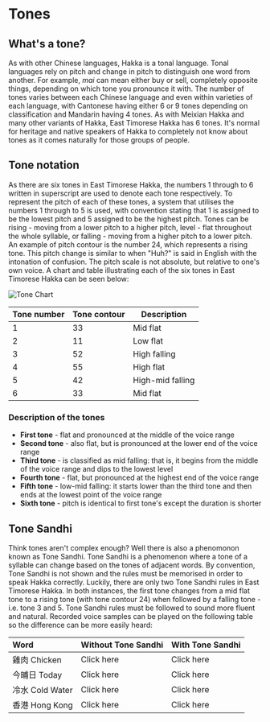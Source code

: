 # Tones

## What's a tone?

As with other Chinese languages, Hakka is a tonal language. Tonal languages rely 
on pitch and change in pitch to distinguish one word from another. For example, 
*mai* can mean either buy or sell, completely opposite things, depending on 
which tone you pronounce it with. The number of tones varies between each 
Chinese language and even within varieties of each language, with Cantonese 
having either 6 or 9 tones depending on classification and Mandarin having 4 
tones. As with Meixian Hakka and many other variants of Hakka, East Timorese 
Hakka has 6 tones. It's normal for heritage and native speakers of Hakka to 
completely not know about tones as it comes naturally for those groups of 
people.

## Tone notation

As there are six tones in East Timorese Hakka, the numbers 1 through to 6 
written in superscript are used to denote each tone respectively. To represent
the pitch of each of these tones, a system that utilises the numbers 1 through 
to 5 is used, with convention stating that 1 is assigned to be the lowest pitch 
and 5 assigned to be the highest pitch. Tones can be rising - moving from a 
lower pitch to a higher pitch, level - flat throughout the whole syllable, or 
falling - moving from a higher pitch to a lower pitch. An example of pitch 
contour is the number 24, which represents a rising tone. This pitch change is 
similar to when "Huh?" is said in English with the intonation of confusion. The 
pitch scale is not absolute, but relative to one's own voice. A chart and table 
illustrating each of the six tones in East Timorese Hakka can be seen below:

![Tone Chart](./toneChart.jpg)

| Tone number | Tone contour |   Description   |
|-----------|------------|---------------|
| 1      | 33           | Mid flat        |
| 2      | 11           | Low flat        |
| 3      | 52           | High falling     |
| 4      | 55           | High flat       |
| 5      | 42           | High-mid falling |
| 6      | 33           | Mid flat        |

### Description of the tones

- **First tone** - flat and pronounced at the middle of the voice range
- **Second tone** - also flat, but is pronounced at the lower end of the voice range
- **Third tone** - is classified as mid falling: that is, it begins from the middle 
  of the voice range and dips to the lowest level
- **Fourth tone** - flat, but pronounced at the highest end of the voice range
- **Fifth tone** - low-mid falling: it starts lower than the third tone and then 
  ends at the lowest point of the voice range
- **Sixth tone** - pitch is identical to first tone's except the duration is shorter

## Tone Sandhi

Think tones aren't complex enough? Well there is also a phenomonon known as Tone
Sandhi. Tone Sandhi is a phenomenon where a tone of a syllable can change based 
on the tones of adjacent words. By convention, Tone Sandhi is not shown and the 
rules must be memorised in order to speak Hakka correctly. Luckily, there are 
only two Tone Sandhi rules in East Timorese Hakka. In both instances, the first 
tone changes from a mid flat tone to a rising tone (with tone contour 24) when 
followed by a falling tone - i.e. tone 3 and 5. Tone Sandhi rules must be 
followed to sound more fluent and natural. Recorded voice samples can be played
on the following table so the difference can be more easily heard:

| Word      | Without Tone Sandhi | With Tone Sandhi |
|:---------------|-------------------|--------------------|
| 雞肉 Chicken    | Click here          | Click here       |
| 今晡日 Today    | Click here          | Click here       |
| 冷水 Cold Water | Click here          | Click here       |
| 香港 Hong Kong  | Click here          | Click here       |